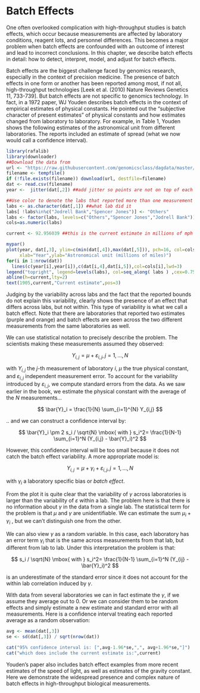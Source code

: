 # Batch Effects

One often overlooked complication with high-throughput studies is batch effects, which occur because measurements are affected by laboratory conditions, reagent lots, and personnel differences. This becomes a major problem when batch effects are confounded with an outcome of interest and lead to incorrect conclusions. In this chapter, we describe batch effects in detail: how to detect, interpret, model, and adjust for batch effects.

Batch effects are the biggest challenge faced by genomics research, especially in the context of precision medicine. The presence of batch effects in one form or another has been reported among most, if not all, high-throughput technologies [Leek et al. (2010) Nature Reviews Genetics 11, 733-739]. But batch effects are not specific to genomics technology. In fact, in a 1972 paper, WJ Youden describes batch effects in the context of empirical estimates of physical constants. He pointed out the "subjective character of present estimates" of physical constants and how estimates changed from laboratory to laboratory. For example, in Table 1, Youden shows the following estimates of the astronomical unit from different laboratories. The reports included an estimate of spread (what we now would call a confidence interval).

```r
library(rafalib)
library(downloader)
##Download the data from
url <- "https://raw.githubusercontent.com/genomicsclass/dagdata/master/inst/extdata/astronomicalunit.csv"
filename <- tempfile() 
if (!file.exists(filename)) download(url, destfile=filename)
dat <- read.csv(filename)
year <-  jitter(dat[,2]) ##add jitter so points are not on top of each other

##Use color to denote the labs that reported more than one measurement
labs <- as.character(dat[,1]) ##what lab did it
labs[ !labs%in%c("Jodrell Bank","Spencer Jones")] <- "Others"
labs <- factor(labs, levels=c("Others","Spencer Jones","Jodrell Bank"))
cols=as.numeric(labs)

current <- 92.956039 ##this is the current estimate in millions of mph

mypar()
plot(year, dat[,3], ylim=c(min(dat[,4]),max(dat[,5])), pch=16, col=cols, 
     xlab="Year",ylab="Astronomical unit (millions of miles)")
for(i in 1:nrow(dat))
  lines(c(year[i],year[i]),c(dat[i,4],dat[i,5]),col=cols[i],lwd=3)
legend("topright", legend=levels(labs), col=seq_along( labs ) ,cex=0.75, lty=1,pch=16)
abline(h=current,lty=2)
text(1905,current,"Current estimate",pos=3)
```

Judging by the variability across labs and the fact that the reported bounds do not explain this variability, clearly shows the presence of an effect that differs across labs, but not within. This type of variability is what we call a batch effect. Note that there are laboratories that reported two estimates (purple and orange) and batch effects are seen across the two different measurements from the same laboratories as well. 


We can use statistical notation to precisely describe the problem. The scientists making these measurements assumed they observed:

$$
Y_{i,j} = 
\mu + \varepsilon_{i,j}, j=1,\dots,N
$$

with $Y_{i,j}$ the $j$-th measurement of laboratory $i$, $\mu$ the true physical constant, and $\varepsilon_{i,j}$ independent measurement error. To account for the variability introduced by $\varepsilon_{i,j}$, we compute standard errors from the data. As we saw earlier in the book, we estimate the physical constant with the average of the $N$ measurements...

$$
\bar{Y}_i = 
\frac{1}{N} \sum_{i=1}^{N} Y_{i,j}
$$

.. and we can construct a confidence interval by:

$$
\bar{Y}_i 
 \pm 2 s_i / \sqrt{N} \mbox{ with }
s_i^2= 
\frac{1}{N-1} \sum_{i=1}^N (Y_{i,j} - 
\bar{Y}_i)^2
$$

However, this confidence interval will be too small because it does not catch the batch effect variability. A more appropriate model is:

$$
Y_{i,j} = \mu +
\gamma_i + \varepsilon_{i,j}, j=1, \dots, N
$$

with $\gamma_i$ a laboratory specific bias or _batch effect_. 

From the plot it is quite clear that the variability of $\gamma$ across laboratories is larger than the variability of $\varepsilon$ within a lab. The problem here is that there is no information about $\gamma$ in the data from a single lab. The statistical term for the problem is that $\mu$ and $\gamma$ are unidentifiable. We can estimate the sum $\mu_i+\gamma_i$ , but we can't distinguish one from the other.

We can also view $\gamma$ as a random variable. In this case, each laboratory has an error term $\gamma_i$ that is the same across measurements from that lab, but different from lab to lab. Under this interpretation the problem is that: 

$$
 s_i / \sqrt{N} \mbox{ with } 
 s_i^2= 
\frac{1}{N-1} \sum_{i=1}^N (Y_{ij} - 
\bar{Y}_i)^2
$$

is an underestimate of the standard error since it does not account for the within lab correlation induced by $\gamma$.

With data from several laboratories we can in fact estimate the $\gamma$, if we assume they average out to 0. Or we can consider them to be random effects and simply estimate a new estimate and standard error with all measurements. Here is a confidence interval treating each reported average as a random observation:

```r
avg <- mean(dat[,3])
se <- sd(dat[,3]) / sqrt(nrow(dat))
```

```r
cat("95% confidence interval is: [",avg-1.96*se,",", avg+1.96*se,"]")
cat("which does include the current estimate is:",current)
```


Youden's paper also includes batch effect examples from more recent estimates of the speed of light, as well as estimates of the gravity constant. Here we demonstrate the widespread presence and complex nature of batch effects in high-throughput biological measurements. 











